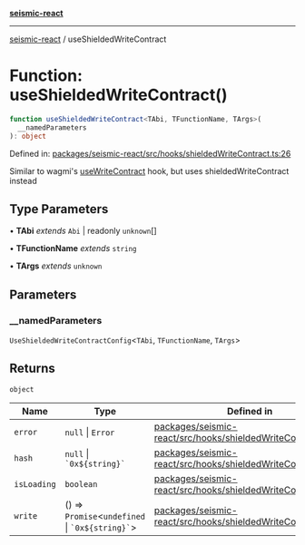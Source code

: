 [**seismic-react**](/seismic-react/README.mdx)

---

[seismic-react](/seismic-react/globals.mdx) / useShieldedWriteContract

# Function: useShieldedWriteContract()

```ts
function useShieldedWriteContract<TAbi, TFunctionName, TArgs>(
  __namedParameters
): object
```

Defined in: [packages/seismic-react/src/hooks/shieldedWriteContract.ts:26](https://github.com/SeismicSystems/seismic-client/blob/2fa4f54a29dd64db62da4b212c878a3bdaf2a21a/packages/seismic-react/src/hooks/shieldedWriteContract.ts#L26)

Similar to wagmi's [useWriteContract](https://wagmi.sh/react/api/hooks/useWriteContract) hook,
but uses shieldedWriteContract instead

## Type Parameters

• **TAbi** _extends_ `Abi` \| readonly `unknown`[]

• **TFunctionName** _extends_ `string`

• **TArgs** _extends_ `unknown`

## Parameters

### \_\_namedParameters

`UseShieldedWriteContractConfig`\<`TAbi`, `TFunctionName`, `TArgs`\>

## Returns

`object`

| Name                               | Type                                                  | Defined in                                                                                                                                                                                                                   |
| ---------------------------------- | ----------------------------------------------------- | ---------------------------------------------------------------------------------------------------------------------------------------------------------------------------------------------------------------------------- |
| <a id="error"></a> `error`         | `null` \| `Error`                                     | [packages/seismic-react/src/hooks/shieldedWriteContract.ts:80](https://github.com/SeismicSystems/seismic-client/blob/2fa4f54a29dd64db62da4b212c878a3bdaf2a21a/packages/seismic-react/src/hooks/shieldedWriteContract.ts#L80) |
| <a id="hash"></a> `hash`           | `null` \| `` `0x${string}` ``                         | [packages/seismic-react/src/hooks/shieldedWriteContract.ts:81](https://github.com/SeismicSystems/seismic-client/blob/2fa4f54a29dd64db62da4b212c878a3bdaf2a21a/packages/seismic-react/src/hooks/shieldedWriteContract.ts#L81) |
| <a id="isloading"></a> `isLoading` | `boolean`                                             | [packages/seismic-react/src/hooks/shieldedWriteContract.ts:79](https://github.com/SeismicSystems/seismic-client/blob/2fa4f54a29dd64db62da4b212c878a3bdaf2a21a/packages/seismic-react/src/hooks/shieldedWriteContract.ts#L79) |
| <a id="write"></a> `write`         | () => `Promise`\<`undefined` \| `` `0x${string}` ``\> | [packages/seismic-react/src/hooks/shieldedWriteContract.ts:78](https://github.com/SeismicSystems/seismic-client/blob/2fa4f54a29dd64db62da4b212c878a3bdaf2a21a/packages/seismic-react/src/hooks/shieldedWriteContract.ts#L78) |
